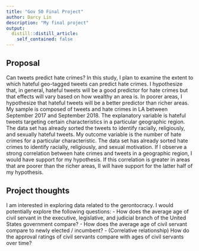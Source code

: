 ```yaml
---
title: "Gov 50 Final Project"
author: Darcy Lin
description: "My final project"
output:
  distill::distill_article:
    self_contained: false
---
```


## Proposal
Can tweets predict hate crimes? In this study, I plan to examine the extent to which hateful geo-tagged tweets can predict hate crimes. I hypothesize that, in general, hateful tweets will be a good predictor for hate crimes but that effects will vary based on how wealthy an area is. In poorer areas, I hypothesize that hateful tweets will be a better predictor than richer areas. My sample is composed of tweets and hate crimes in LA between September 2017 and September 2018. The explanatory variable is hateful tweets targeting certain characteristics in a particular geographic region. The data set has already sorted the tweets to identify racially, religiously, and sexually hateful tweets. My outcome variable is the number of hate crimes for a particular characteristic. The data set has already sorted hate crimes to identify racially, religiously, and sexual motivation. If I observe a strong correlation between hate crimes and tweets in a geographic region, I would have support for my hypothesis. If this correlation is greater in areas that are poorer than the richer areas, II will have support for the latter half of my hypothesis.  

## Project thoughts

I am interested in exploring data related to the gerontocracy. I would potentially explore the following questions:
- How does the average age of civil servant in the executive, legislative, and judicial branch of the United States government compare?
- How does the average age of civil servant compare to newly elected / incumbent? 
- (Correlative relationship) How do the approval ratings of civil servants compare with ages of civil servants over time?  